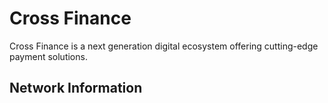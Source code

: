 

# Cross Finance

Cross Finance is a next generation digital ecosystem offering cutting-edge payment solutions.

## Network Information

